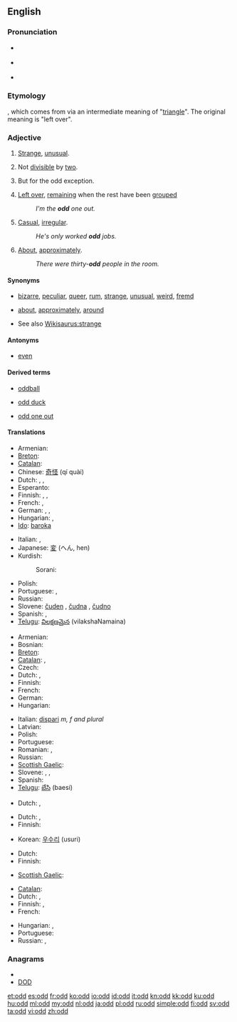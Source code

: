 {{also|odds|Odd}}
==English==

===Pronunciation===
* {{a|UK}} {{IPA|/ɒd/}} {{SAMPA|/Qd/}}
* {{a|US}} {{IPA|/ɑd/}} {{SAMPA|/Ad/}}
* {{audio|en-us-odd.ogg|Audio (US)}}
*: {{rhymes|ɒd}}

===Etymology===
{{etyl|non}} {{term|oddi||third or additional number|lang=non}}, which comes from {{term|oddr||point of a weapon|lang=non}} via an intermediate meaning of "[[triangle]]". The original meaning is "left over".

===Adjective===
{{en-adj|er}}

# [[strange|Strange]], [[unusual]].
# {{arithmetic|not comparable}} Not [[divisible]] by [[two]].
# {{rare}} But for the odd exception. <!--self-referential definition?-->
# [[left over|Left over]], [[remain]]ing when the rest have been [[grouped]]
#: ''I'm the '''odd''' one out.''
# [[casual|Casual]], [[irregular]].
#: ''He's only worked '''odd''' jobs.''
# {{context|in combination with a number|not comparable}} [[about|About]], [[approximately]].
#: ''There were thirty-'''odd''' people in the room.''

====Synonyms====
* {{sense|strange}} [[bizarre]], [[peculiar]], [[queer]], [[rum]], [[strange]], [[unusual]], [[weird]], [[fremd]]
* {{sense|about}} [[about]], [[approximately]], [[around]]
* See also [[Wikisaurus:strange]]

====Antonyms====
* {{sense|not divisible by two}} [[even]]

====Derived terms====
{{rel-top3|Terms derived from ''odd''}}
* [[oddball]]
{{rel-mid3}}
* [[odd duck]]
{{rel-mid3}}
* [[odd one out]]
{{rel-bottom}}

====Translations====
{{trans-top|strange}}
* Armenian: {{t-|hy|տարօրինակ|tr=taròrinak}}
* [[Breton]]: {{t|br|Iskis|xs=Breton}}
* [[Catalan]]: {{t+|ca|estrany|m}}
* Chinese: [[奇怪]] (qí quài)
* Dutch: {{t+|nl|vreemd}}, {{t+|nl|merkwaardig}}, {{t+|nl|raar}}
* Esperanto: {{t-|eo|stranga|xs=Esperanto}}
* Finnish: {{t+|fi|outo}}, {{t+|fi|kummallinen}}, {{t+|fi|omituinen}}
* French: {{t+|fr|bizarre}}, {{t+|fr|étrange}}
* German: {{t+|de|seltsam}}, {{t+|de|merkwürdig}}, {{t+|de|komisch}}
* Hungarian: {{t+|hu|furcsa}},  {{t+|hu|fura}}
* [[Ido]]: [[baroka]]
{{trans-mid}}
* Italian: {{t+|it|strano}}, {{t+|it|strambo}}
* Japanese: [[変]] (へん, hen)
* Kurdish:
*: Sorani: {{t|ku|سه‌یر|tr=sair|sc=ku-Arab}}
* Polish: {{t+|pl|dziwny}}
* Portuguese: {{t+|pt|estranho}}, {{t+|pt|raro}}
* Russian: {{t+|ru|странный}}
* Slovene: [[čuden]] {{m}}, [[čudna]] {{f}}, [[čudno]] {{n}}
* Spanish: {{t-|es|extraño}}, {{t+|es|raro}}
* [[Telugu]]: [[విలక్షణమైన]] (vilakshaNamaina)
{{trans-bottom}}

{{trans-top|not divisible by two}}
* Armenian: {{t-|hy|կենտ|tr=kent}}
* Bosnian: {{t-|bs|neparan}}
* [[Breton]]: {{t-|br|impar|xs=Breton}}
* [[Catalan]]: {{t|ca|imparell|m}}, {{t|ca|senar|m|f}}
* Czech: {{t+|cs|lichý|m}}
* Dutch: {{t+|nl|oneven}}, {{t-|nl|onpaar}}
* Finnish: {{t+|fi|pariton}}
* French: {{t+|fr|impair}}
* German: {{t+|de|ungerade}}
* Hungarian: {{t+|hu|páratlan}}
{{trans-mid}}
* Italian: [[dispari]] ''m, f and plural''
* Latvian: {{t|lv|nepāra}}
* Polish: {{t-|pl|nieparzysty}}
* Portuguese: {{t-|pt|Ímpar}}
* Romanian: {{t-|ro|impar|m}},  {{t|ro|impară|f}}
* Russian: {{t+|ru|нечётный}}
* [[Scottish Gaelic]]: {{t-|gd|còrr|xs=Scottish Gaelic}}
* Slovene: {{t-|sl|lih|m}}, {{t-|sl|liha|f}}, {{t-|sl|liho|n}}
* Spanish: {{t-|es|impar}}
* [[Telugu]]: [[బేసి]] (baesi)
{{trans-bottom}}

{{trans-top|rare: but for the odd exception}}
* Dutch: {{t+|nl|uitzonderlijk}}, {{t+|nl|zeldzaam}}
{{trans-mid}}
{{trans-bottom}}

{{trans-top|left over after others have been grouped}}
* Dutch: {{t-|nl|overblijvend}}, {{t+|nl|resterend}}
* Finnish: {{t+|fi|pariton}}
{{trans-mid}}
* Korean: [[우수리]] (usuri)
{{trans-bottom}}

{{trans-top|casual, irregular}}
* Dutch: {{t-|nl|onregelmatig}}
* Finnish: {{t+|fi|satunnainen}}
{{trans-mid}}
* [[Scottish Gaelic]]: {{t-|gd|corra|xs=Scottish Gaelic}}
{{trans-bottom}}

{{trans-top|about}}
* [[Catalan]]: {{t|ca|aproximadament}}
* Dutch: {{t-|nl|bij benadering}}, {{t+|nl|ongeveer}}
* Finnish: {{t+|fi|noin}}, {{t+|fi|suunnilleen}}
* French: {{t+|fr|à peu près}}
{{trans-mid}}
* Hungarian: {{t|hu|valahány}},  {{t|hu|egynéhány}}
* Portuguese: {{t+|pt|aproximadamente}}
* Russian: {{t+|ru|около}}, {{t+|ru|приблизительно}}
{{trans-bottom}}

===Anagrams===
* {{alphagram|[[DDO#English|DDO]]}}
* [[DOD#English|DOD]]

[[et:odd]]
[[es:odd]]
[[fr:odd]]
[[ko:odd]]
[[io:odd]]
[[id:odd]]
[[it:odd]]
[[kn:odd]]
[[kk:odd]]
[[ku:odd]]
[[hu:odd]]
[[ml:odd]]
[[my:odd]]
[[nl:odd]]
[[ja:odd]]
[[pl:odd]]
[[ru:odd]]
[[simple:odd]]
[[fi:odd]]
[[sv:odd]]
[[ta:odd]]
[[vi:odd]]
[[zh:odd]]